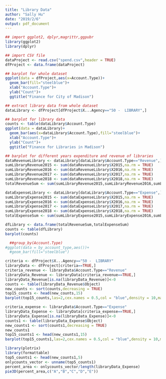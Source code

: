 ```yaml
---
title: "Library Data"
author: "Sally Hu"
date: "2019/2/6"
output: pdf_document
---
```


```r
## import ggplot2, dplyr,magrittr,ggpubr
library(ggplot2)
library(dplyr)

## import CSV file
dataProject <- read.csv("spend.csv",header = TRUE)
dfProject <- data.frame(dataProject)

## barplot for whole dataset
ggplot(data = dfProject,aes(x=Account.Type))+
  geom_bar(fill="steelblue")+
  xlab("Account.Type")+
  ylab("Count")+
  ggtitle("Finance for City of Madison")

## extract library data from whole dataset
dataLibrary <- dfProject[dfProject$X...Agency=="50 -  LIBRARY",]

## barplot for library data
counts <- table(dataLibrary$Account.Type)
ggplot(data = dataLibrary)+
  geom_bar(aes(x=dataLibrary$Account.Type),fill="steelblue")+
  xlab("Account.Type")+
  ylab("Count")+
  ggtitle("Finance for Libraries in Madison")

## barplot for different years expenditure and revenue of libraries
dataRevenueLibrary <- dataLibrary[dataLibrary$Account.Type=="Revenue",]
sumLibraryRevenue2015 <- sum(dataRevenueLibrary$X2015,na.rm = TRUE)
sumLibraryRevenue2016 <- sum(dataRevenueLibrary$X2016,na.rm = TRUE)
sumLibraryRevenue2017 <- sum(dataRevenueLibrary$X2017,na.rm = TRUE)
sumLibraryRevenue2018 <- sum(dataRevenueLibrary$X2018,na.rm = TRUE)
totalRevenueSum <- sum(sumLibraryRevenue2015,sumLibraryRevenue2016,sumLibraryRevenue2017,sumLibraryRevenue2018)

dataExpenseLibrary <- dataLibrary[dataLibrary$Account.Type=="Expense",]
sumLibraryExpense2015 <- sum(dataExpenseLibrary$X2015,na.rm = TRUE)
sumLibraryExpense2016 <- sum(dataExpenseLibrary$X2016,na.rm = TRUE)
sumLibraryExpense2017 <- sum(dataExpenseLibrary$X2017,na.rm = TRUE)
sumLibraryExpense2018 <- sum(dataExpenseLibrary$X2018,na.rm = TRUE)
totalExpenseSum <- sum(sumLibraryExpense2015,sumLibraryExpense2016,sumLibraryExpense2017,sumLibraryExpense2018)

dfLibrary <- data.frame(totalRevenueSum,totalExpenseSum)
counts <- table(dfLibrary)
barplot(counts)

  ##group_by(Account.Type)
#ggplot(data = by_account_type,aes())+
  #geom_bar(fill="steelblue")

```

```r
criteria <- dfProject$X...Agency=="50 -  LIBRARY"
libraryData <- dfProject[criteria==TRUE,]
criteria_revenue <- libraryData$Account.Type=="Revenue"
libraryData_Revenue <- libraryData[criteria_revenue==TRUE,]
libraryData_Revenue[is.na(libraryData_Revenue)]<-0
counts <- table(libraryData_Revenue$Object)
new_counts <- sort(counts,decreasing = TRUE)
top15_counts <- head(new_counts,15)
barplot(top15_counts,las=2,cex.names = 0.5,col = "blue",density = 10,main = "Top 15 Revenue Distribution for Library")
```

```r
criteria_expense <- libraryData$Account.Type=="Expense"
libraryData_Expense <- libraryData[criteria_expense==TRUE,]
libraryData_Expense[is.na(libraryData_Expense)]<-0
counts1 <- table(libraryData_Expense$Object)
new_counts1 <- sort(counts1,decreasing = TRUE)
new_counts1
top15_counts1 <- head(new_counts1,15)
barplot(top15_counts1,las=2,cex.names = 0.5,col = "blue",density = 10,main = "Top 15 Expenditure Distribution for Library")
```

```r
library(plotrix)
library(formattable)
top5_counts1 <- head(new_counts1,5)
onlycounts_vector <- unname(top5_counts1)
percent_area <- onlycounts_vector/length(libraryData_Expense)
pie3D(percent_area,c("A","B","C","D","E"))


















```






